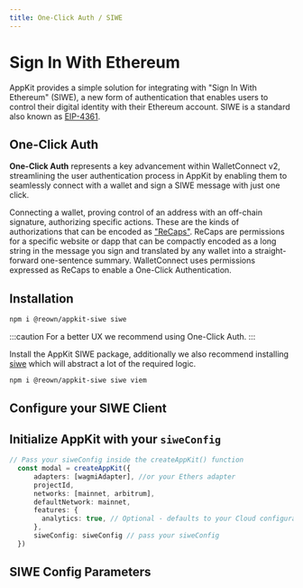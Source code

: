 ```yaml
---
title: One-Click Auth / SIWE
---
```



# Sign In With Ethereum

AppKit provides a simple solution for integrating with "Sign In With Ethereum" (SIWE), a new form of authentication that enables users to control their digital identity with their Ethereum account.
SIWE is a standard also known as [EIP-4361](https://docs.login.xyz/general-information/siwe-overview/eip-4361).

## One-Click Auth

**One-Click Auth** represents a key advancement within WalletConnect v2, streamlining the user authentication process in AppKit by enabling them to seamlessly connect with a wallet and sign a SIWE message with just one click.

Connecting a wallet, proving control of an address with an off-chain signature, authorizing specific actions. These are the kinds of authorizations that can be encoded as ["ReCaps"](https://eips.ethereum.org/EIPS/eip-5573). ReCaps are permissions for a specific website or dapp that can be compactly encoded as a long string in the message you sign and translated by any wallet into a straight-forward one-sentence summary.
WalletConnect uses permissions expressed as ReCaps to enable a One-Click Authentication.

## Installation

<Tabs groupId="version">
<TabItem value="one-click-auth" label="One-Click Auth">

```bash npm2yarn
npm i @reown/appkit-siwe siwe
```

</TabItem>
<TabItem value="legacy" label="Legacy">

:::caution
For a better UX we recommend using One-Click Auth.
:::

Install the AppKit SIWE package, additionally we also recommend installing [siwe](https://docs.login.xyz/) which will abstract a lot of the required logic.

```bash npm2yarn
npm i @reown/appkit-siwe siwe viem
```

</TabItem>
</Tabs>

## Configure your SIWE Client

<SiweCode />

## Initialize AppKit with your `siweConfig`

```ts
// Pass your siweConfig inside the createAppKit() function
  const modal = createAppKit({
      adapters: [wagmiAdapter], //or your Ethers adapter
      projectId,
      networks: [mainnet, arbitrum],
      defaultNetwork: mainnet,
      features: {
        analytics: true, // Optional - defaults to your Cloud configuration
      },
      siweConfig: siweConfig // pass your siweConfig
  })
```

## SIWE Config Parameters

<SiweParams />
